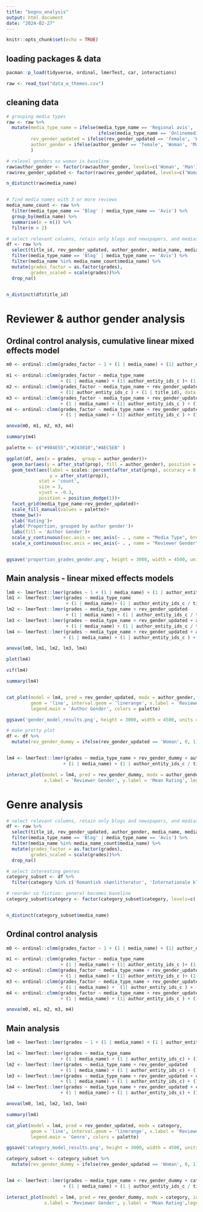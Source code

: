 ```yaml
---
title: "bognu_analysis"
output: html_document
date: "2024-02-27"
---
```


```r
knitr::opts_chunk$set(echo = TRUE)
```

## loading packages & data
```r
pacman::p_load(tidyverse, ordinal, lmerTest, car, interactions)

raw <- read_tsv("data_w_themes.csv")

```


## cleaning data
```r


# grouping media types
raw <- raw %>% 
  mutate(media_type_name = ifelse(media_type_name == 'Regional avis', 'Avis', 
                                  ifelse(media_type_name == 'Onlinemedie uden citat', 'Blog', paste0(media_type_name))),
         rev_gender_updated = ifelse(rev_gender_updated == 'female', 'Woman', 'Man'),
         author_gender = ifelse(author_gender == 'female', 'Woman', 'Man')
         )

# relevel genders so woman is baseline 
raw$author_gender <- factor(raw$author_gender, levels=c('Woman', 'Man'))
raw$rev_gender_updated <- factor(raw$rev_gender_updated, levels=c('Woman', 'Man'))

n_distinct(raw$media_name)


# find media names with 3 or more reviews
media_name_count <- raw %>% 
  filter(media_type_name == 'Blog' | media_type_name == 'Avis') %>% 
  group_by(media_name) %>% 
  summarise(n = n()) %>% 
  filter(n > 2)

# select relevant columns, retain only blogs and newspapers, and medias with more than 3 reviews. Then remove NAs
df <- raw %>% 
  select(title_id, rev_gender_updated, author_gender, media_name, media_type_name, author_entity_ids_c, grades) %>% 
  filter(media_type_name == 'Blog' | media_type_name == 'Avis') %>% 
  filter(media_name %in% media_name_count$media_name) %>% 
  mutate(grades_factor = as.factor(grades),
         grades_scaled = scale(grades))%>% 
  drop_na()


n_distinct(df$title_id)
```


# Reviewer & author gender analysis

## Ordinal control analysis, cumulative linear mixed effects model
```r
m0 <- ordinal::clmm(grades_factor ~ 1 + (1 | media_name) + (1| author_entity_ids_c )+ (1 |  title_id), data = df)

m1 <- ordinal::clmm(grades_factor ~ media_type_name 
                    + (1 | media_name) + (1| author_entity_ids_c )+ (1 |  title_id), data = df)
m2 <- ordinal::clmm(grades_factor ~ media_type_name + rev_gender_updated + (1 | media_name) 
                    + (1| author_entity_ids_c ) + (1 | title_id), data = df)
m3 <- ordinal::clmm(grades_factor ~ media_type_name + rev_gender_updated + author_gender 
                    + (1 | media_name) + (1| author_entity_ids_c ) + (1 | title_id), data = df)
m4 <- ordinal::clmm(grades_factor ~ media_type_name + rev_gender_updated + author_gender + rev_gender_updated:author_gender 
                    + (1 | media_name) + (1| author_entity_ids_c ) + (1 |title_id), data = df)

anova(m0, m1, m2, m3, m4)

```

```r
summary(m4)

palette <- c("#904E55","#243010","#AEC5EB" )

ggplot(df, aes(x = grades,  group = author_gender))+
  geom_bar(aes(y = after_stat(prop), fill = author_gender), position = 'dodge', stat = 'count', color = 'black')+
  geom_text(aes(label = scales::percent(after_stat(prop), accuracy = 0.1),
                y = after_stat(prop)),
            stat = 'count',
            size = 3,
            vjust = -0.3,
            position = position_dodge(1))+
  facet_grid(media_type_name~rev_gender_updated)+
  scale_fill_manual(values = palette)+
  theme_bw()+
  xlab('Rating')+
  ylab('Proportion, grouped by author gender')+
  labs(fill = 'Author Gender')+
  scale_y_continuous(sec.axis = sec_axis(~ . , name = "Media Type", breaks = NULL, labels = NULL)) +
  scale_x_continuous(sec.axis = sec_axis(~ . , name = "Reviewer Gender", breaks = NULL, labels = NULL))


ggsave('proportion_grades_gender.png', height = 3000, width = 4500, units = 'px', dpi = 'print')
```

## Main analysis - linear mixed effects models 
```r

lm0 <- lmerTest::lmer(grades ~ 1 + (1 | media_name) + (1 | author_entity_ids_c / title_id), data = df)
lm1 <- lmerTest::lmer(grades ~ media_type_name  
                      + (1 | media_name)+ (1 | author_entity_ids_c / title_id), data = df)
lm2 <- lmerTest::lmer(grades ~ media_type_name + rev_gender_updated  
                      + (1 | media_name) + (1 | author_entity_ids_c / title_id), data = df)
lm3 <- lmerTest::lmer(grades ~ media_type_name + rev_gender_updated + author_gender 
                      + (1 | media_name) + (1 | author_entity_ids_c / title_id), data = df)
lm4 <- lmerTest::lmer(grades ~ media_type_name + rev_gender_updated + author_gender + rev_gender_updated:author_gender
                     + (1 | media_name) + (1 | author_entity_ids_c ) + ( 1| title_id), data = df)

anova(lm0, lm1, lm2, lm3, lm4)
```


```r
plot(lm4)

vif(lm4)

summary(lm4)


cat_plot(model = lm4, pred = rev_gender_updated, modx = author_gender, 
         geom = 'line', interval.geom = 'linerange', x.label = 'Reviewer Gender', y.label = 'Mean Rating',
         legend.main = 'Author Gender', colors = palette)

ggsave('gender_model_results.png', height = 3000, width = 4500, units = 'px', dpi = 'print')


```


```r
# make pretty plot
df <- df %>% 
  mutate(rev_gender_dummy = ifelse(rev_gender_updated == 'Woman', 0, 1))


lm4 <- lmerTest::lmer(grades ~ media_type_name + rev_gender_dummy + author_gender + rev_gender_dummy:author_gender
                     + (1 | media_name) + (1 | author_entity_ids_c / title_id), data = df)

interact_plot(model = lm4, pred = rev_gender_dummy, modx = author_gender, interval = T, 
              x.label = 'Reviewer Gender', y.label = 'Mean Rating', legend.main = 'Author Gender', colors = palette)
```

# Genre analysis
```r
# select relevant columns, retain only blogs and newspapers, and medias with more than 3 reviews. Then remove NAs
df <- raw %>% 
  select(title_id, rev_gender_updated, author_gender, media_name, media_type_name, author_entity_ids_c, grades, category) %>% 
  filter(media_type_name == 'Blog' | media_type_name == 'Avis') %>% 
  filter(media_name %in% media_name_count$media_name) %>% 
  mutate(grades_factor = as.factor(grades),
         grades_scaled = scale(grades))%>% 
  drop_na()

# select interesting genres
category_subset <- df %>% 
  filter(category %in% c('Romantisk skønlitteratur', 'Internationale klassikere', 'Skønlitteratur: generelt'))

# reorder so fiction: general becomes baseline
category_subset$category <- factor(category_subset$category, levels=c('Skønlitteratur: generelt', 'Internationale klassikere', 'Romantisk skønlitteratur'))


n_distinct(category_subset$media_name)
```


## Ordinal control analysis
```r

m0 <- ordinal::clmm(grades_factor ~ 1 + (1 | media_name) + (1| author_entity_ids_c )+ (1 | title_id), data = category_subset)

m1 <- ordinal::clmm(grades_factor ~ media_type_name 
                    + (1 | media_name) + (1| author_entity_ids_c )+ (1 | title_id), data = category_subset)
m2 <- ordinal::clmm(grades_factor ~ media_type_name + rev_gender_updated 
                    + (1 | media_name) + (1| author_entity_ids_c )+ (1 | title_id), data = category_subset)
m3 <- ordinal::clmm(grades_factor ~ media_type_name + rev_gender_updated + category 
                    + (1 | media_name) +  (1| author_entity_ids_c ) + (1 | title_id), data = category_subset)
m4 <- ordinal::clmm(grades_factor ~ media_type_name + rev_gender_updated + category + rev_gender_updated:category
                    + (1 | media_name) + (1| author_entity_ids_c ) + (1 |title_id), data = category_subset)

anova(m0, m1, m2, m3, m4)


```

## Main analysis
```r
lm0 <- lmerTest::lmer(grades ~ 1 + (1 | media_name) + (1 | author_entity_ids_c / title_id), data = category_subset)

lm1 <- lmerTest::lmer(grades ~ media_type_name 
                    + (1 | media_name) + (1 | author_entity_ids_c) + (1 | title_id), data = category_subset)
lm2 <- lmerTest::lmer(grades ~ media_type_name + rev_gender_updated 
                    + (1 | media_name) + (1 | author_entity_ids_c) + (1 | title_id), data = category_subset)
lm3 <- lmerTest::lmer(grades ~ media_type_name + rev_gender_updated + category 
                    + (1 | media_name) + (1 | author_entity_ids_c) + (1 | title_id), data = category_subset)
lm4 <- lmerTest::lmer(grades ~ media_type_name + rev_gender_updated + category + rev_gender_updated:category
                    + (1 | media_name) + (1 | author_entity_ids_c) + (1 | title_id), data = category_subset)

anova(lm0, lm1, lm2, lm3, lm4)
```

```r
summary(lm4)

cat_plot(model = lm4, pred = rev_gender_updated, modx = category, 
         geom = 'line', interval.geom = 'linerange', x.label = 'Reviewer Gender', y.label = 'Mean Rating',
         legend.main = 'Genre', colors = palette)

ggsave('category_model_results.png', height = 3000, width = 4500, units = 'px', dpi = 'print')


```
```r
category_subset <- category_subset %>% 
  mutate(rev_gender_dummy = ifelse(rev_gender_updated == 'Woman', 0, 1))


lm4 <- lmerTest::lmer(grades ~ media_type_name + rev_gender_dummy + category + rev_gender_dummy:category
                     + (1 | media_name) + (1 | author_entity_ids_c / title_id), data = category_subset)

interact_plot(model = lm4, pred = rev_gender_dummy, modx = category, interval = T,
              x.label = 'Reviewer Gender', y.label = 'Mean Rating',legend.main = 'Genre', colors = palette)
```


